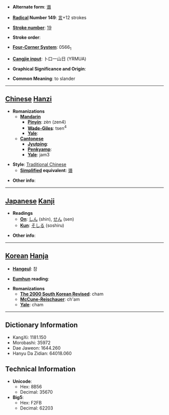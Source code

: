 * '''Alternate form''': [[谮]]

* '''[[Wiktionary:Chinese radical index| Radical]] Number 149''': [[Wiktionary:Chinese radical index 言|言]]+12 strokes

* '''[[Wiktionary:Chinese total strokes index|Stroke number]]''': [[Wiktionary:Chinese total strokes index 19|19]]

* '''Stroke order''': 

* '''[[Wiktionary:Chinese four corner index|Four-Corner System]]''': 0566<sub>1</sub>

* '''[[Wiktionary:Chinese Cangjie index|Cangjie input]]''': 卜口一山日 (YRMUA)

* '''Graphical Significance and Origin''': 

* '''Common Meaning''': to slander

----

== [[Chinese]] [[Hanzi]] ==

* '''Romanizations'''
** '''[[Mandarin]]'''
*** '''[[Pinyin]]''': zèn (zen4)
*** '''[[Wade-Giles]]''': tsen<sup>4</sup>
*** '''[[Yale]]''': 
** '''[[Cantonese]]'''
*** '''[[Jyutping]]''':
*** '''[[Penkyamp]]''': 
*** '''[[Yale]]''': jam3

* '''Style''': [[Traditional Chinese]] 
** '''[[Simplified Chinese|Simplified]] equivalent''': [[谮]]

* '''Other info''': 

----

== [[Japanese]] [[Kanji]] ==

* '''Readings'''
** '''[[On]]''': [[しん]] (shin), [[せん]] (sen)
** '''[[Kun]]''': [[そしる]] (soshiru)

* '''Other info''':  

----

== [[Korean]] [[Hanja]] ==

* '''[[Hangeul]]''': 참

* '''[[Eumhun]] reading''': 

* '''Romanizations'''
** '''[[The 2000 South Korean Revised Romanization|The 2000 South Korean Revised]]''': cham
** '''[[McCune-Reischauer]]''': ch'am
** '''[[Yale]]''': cham

----

== Dictionary Information ==

* KangXi: 1181.150
* Morobashi: 35972
* Dae Jaweon: 1644.260
* Hanyu Da Zidian: 64018.060

== Technical Information ==

* '''Unicode''':
** Hex: 8B56
** Decimal: 35670
* '''Big5''':
** Hex: F2FB
** Decimal: 62203